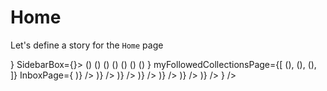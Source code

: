 


<Meta title="Pages|Home" component={Home}/>


# Home
Let's define a story for the `Home` page

<Preview>
  <Story name="Home page">
    <WithSidebar 
      HeaderBox={<MainHeader {...getMainHeaderProps() } />}
      SidebarBox={<Sidebar {...getSidebarProps()}/>}>
        <Home 
        me={true}
        tab={HomePageTab}
        nextCommunitiesFormik={ToggleFormik()}
        nextCollectionsFormik={ToggleFormik()}
        nextInboxFormik={ToggleFormik()}
        myFollowedCommunitiesPage={
          <React.Fragment>
            (<Community {...CommunityPreviewProps()} />)
            (<Community {...CommunityPreviewProps()} />)
            (<Community {...CommunityPreviewProps()} />)
            (<Community {...CommunityPreviewProps()} />)
            (<Community {...CommunityPreviewProps()} />)
            (<Community {...CommunityPreviewProps()} />)
            (<Community {...CommunityPreviewProps()} />)
        </React.Fragment>
        }
        myFollowedCollectionsPage={[
            (<Collection {...CollectionPreviewProps()} />),
            (<Collection {...CollectionPreviewProps()} />),
            (<Collection {...CollectionPreviewProps()} />),
          ]}
        InboxPage={<React.Fragment>
          <ActivityPreview {...activityPreviewProps('Added a link', <Resource {...ResourcePreviewProps() }/>)} />
          <ActivityPreview {...activityPreviewProps('Uploaded a resource', <Resource {...ResourcePreviewProps('license', 'pdf' ) }/>)} />
          <ActivityPreview {...activityPreviewProps('Created a comment', <Comment {...CommentPreviewProps() }/>)} />
          <ActivityPreview {...activityPreviewProps('Created a comment', <Comment {...CommentPreviewProps() }/>)} />
          <ActivityPreview {...activityPreviewProps('Like a comment', <LikedComment {...LikedCommentPreviewProps() }/>)} />
          <ActivityPreview {...activityPreviewProps('Created a comment', <Comment {...CommentPreviewProps() }/>)} />
          <ActivityPreview {...activityPreviewProps('Created a comment', <Comment {...CommentPreviewProps() }/>)} />
        </React.Fragment>}
        />
    </WithSidebar>
  </Story>
</Preview>


